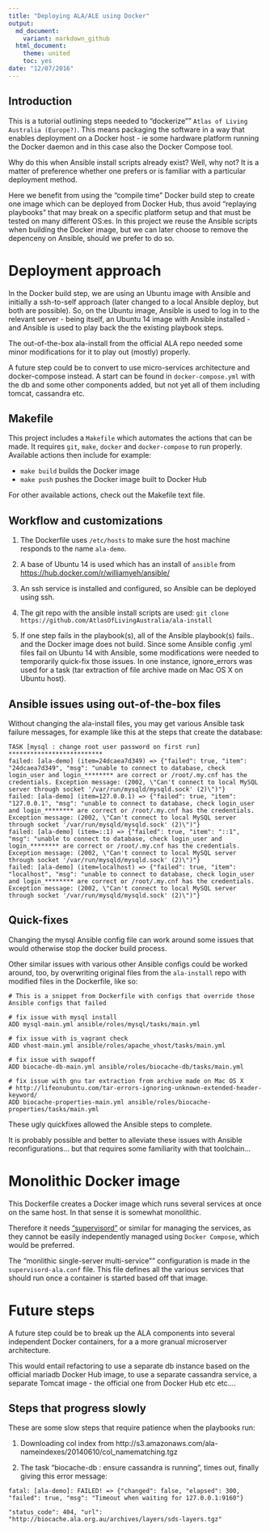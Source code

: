 ```yaml
---
title: "Deploying ALA/ALE using Docker"
output:
  md_document:
    variant: markdown_github
  html_document:
    theme: united
    toc: yes
date: "12/07/2016"
---
```


## Introduction

This is a tutorial outlining steps needed to "dockerize"" `Atlas of Living Australia (Europe?)`. This means packaging the software in a way that enables deployment on a Docker host - ie some hardware platform running the Docker daemon and in this case also the Docker Compose tool. 

Why do this when Ansible install scripts already exist? Well, why not? It is a matter of preference whether one prefers or is familiar with a particular deployment method. 

Here we benefit from using the "compile time" Docker build step to create one image which can be deployed from Docker Hub, thus avoid "replaying playbooks" that may break on a specific platform setup and that must be tested on many different OS:es. In this project we reuse the Ansible scripts when building the Docker image, but we can later choose to remove the depenceny on Ansible, should we prefer to do so.


# Deployment approach

In the Docker build step, we are using an Ubuntu image with Ansible and initially a ssh-to-self approach (later changed to a local Ansible deploy, but both are possible). So, on the Ubuntu image, Ansible is used to log in to the relevant server -  being itself, an Ubuntu 14 image with Ansible installed - and Ansible is used to play back the the existing playbook steps. 

The out-of-the-box ala-install from the official ALA repo needed some minor modifications for it to play out (mostly) properly. 

A future step could be to convert to use micro-services architecture and docker-compose instead. A start can be found in `docker-compose.yml` with the db and some other components added, but not yet all of them including tomcat, cassandra etc.

## Makefile

This project includes a `Makefile` which automates the actions that can be made. It requires `git`, `make`, `docker` and `docker-compose` to run properly. Available actions then include for example:

- `make build` builds the Docker image
- `make push` pushes the Docker image built to Docker Hub

For other available actions, check out the Makefile text file.

## Workflow and customizations

1. The Dockerfile uses `/etc/hosts` to make sure the host machine responds to the name `ala-demo`.

1. A base of Ubuntu 14 is used which has an install of `ansible` from <https://hub.docker.com/r/williamyeh/ansible/>

1. An ssh service is installed and configured, so Ansible can be deployed using ssh.

1. The git repo with the ansible install scripts are used:
`git clone https://github.com/AtlasOfLivingAustralia/ala-install`

1. If one step fails in the playbook(s), all of the Ansible playbook(s) fails.. and the Docker image does not build. Since some Ansible config .yml files fail on Ubuntu 14 with Ansible, some modifications were needed to temporarily quick-fix those issues. In one instance, ignore_errors was used for a task (tar extraction of file archive made on Mac OS X on Ubuntu host).

## Ansible issues using out-of-the-box files

Without changing the ala-install files, you may get various Ansible task failure messages, for example like this at the steps that create the database:

```console
TASK [mysql : change root user password on first run] **************************
failed: [ala-demo] (item=24dcaea7d349) => {"failed": true, "item": "24dcaea7d349", "msg": "unable to connect to database, check login_user and login_******** are correct or /root/.my.cnf has the credentials. Exception message: (2002, \"Can't connect to local MySQL server through socket '/var/run/mysqld/mysqld.sock' (2)\")"}
failed: [ala-demo] (item=127.0.0.1) => {"failed": true, "item": "127.0.0.1", "msg": "unable to connect to database, check login_user and login_******** are correct or /root/.my.cnf has the credentials. Exception message: (2002, \"Can't connect to local MySQL server through socket '/var/run/mysqld/mysqld.sock' (2)\")"}
failed: [ala-demo] (item=::1) => {"failed": true, "item": "::1", "msg": "unable to connect to database, check login_user and login_******** are correct or /root/.my.cnf has the credentials. Exception message: (2002, \"Can't connect to local MySQL server through socket '/var/run/mysqld/mysqld.sock' (2)\")"}
failed: [ala-demo] (item=localhost) => {"failed": true, "item": "localhost", "msg": "unable to connect to database, check login_user and login_******** are correct or /root/.my.cnf has the credentials. Exception message: (2002, \"Can't connect to local MySQL server through socket '/var/run/mysqld/mysqld.sock' (2)\")"}

```

## Quick-fixes

Changing the mysql Ansible config file can work around some issues that would otherwise stop the docker build process. 

Other similar issues with various other Ansible configs could be worked around, too, by overwriting original files from the `ala-install` repo with modified files in the Dockerfile, like so:


```console
# This is a snippet from Dockerfile with configs that override those Ansible configs that failed

# fix issue with mysql install
ADD mysql-main.yml ansible/roles/mysql/tasks/main.yml

# fix issue with is_vagrant check
ADD vhost-main.yml ansible/roles/apache_vhost/tasks/main.yml

# fix issue with swapoff
ADD biocache-db-main.yml ansible/roles/biocache-db/tasks/main.yml

# fix issue with gnu tar extraction from archive made on Mac OS X
# http://lifeonubuntu.com/tar-errors-ignoring-unknown-extended-header-keyword/
ADD biocache-properties-main.yml ansible/roles/biocache-properties/tasks/main.yml

```

These ugly quickfixes allowed the Ansible steps to complete. 

It is probably possible and better to alleviate these issues with Ansible reconfigurations... but that requires some familiarity with that toolchain...

# Monolithic Docker image

This Dockerfile creates a Docker image which runs several services at once on the same host. In that sense it is somewhat monolithic. 

Therefore it needs ["supervisord"](https://docs.docker.com/engine/admin/using_supervisord/) or similar for managing the services, as they cannot be easily independently managed using `Docker Compose`, which would be preferred. 

The "monlithic single-server multi-service"" configuration is made in the `supervisord-ala.conf` file. This file defines all the various services that should run once a container is started based off that image.

# Future steps

A future step could be to break up the ALA components into several independent Docker containers, for a a more granual microserver architecture. 

This would entail refactoring to use a separate db instance based on the official mariadb Docker Hub image, to use a separate cassandra service, a separate Tomcat image - the official one from Docker Hub etc etc....

## Steps that progress slowly

These are some slow steps that require patience when the playbooks run:

1. Downloading col index from http://s3.amazonaws.com/ala-nameindexes/20140610/col_namematching.tgz

1. The task "biocache-db : ensure cassandra is running", times out, finally giving this error message:

```console
fatal: [ala-demo]: FAILED! => {"changed": false, "elapsed": 300, "failed": true, "msg": "Timeout when waiting for 127.0.0.1:9160"}

"status_code": 404, "url": "http://biocache.ala.org.au/archives/layers/sds-layers.tgz"
```

